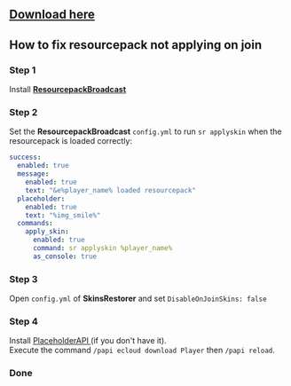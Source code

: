 
## [Download here](https://www.spigotmc.org/resources/skinsrestorer.2124/)

## How to fix resourcepack not applying on join

### Step 1

Install [**ResourcepackBroadcast**](https://www.spigotmc.org/resources/resourcepackbroadcast.88318/)

### Step 2

Set the **ResourcepackBroadcast** `config.yml` to run `sr applyskin` when the resourcepack is loaded correctly:

```yaml
success:
  enabled: true
  message:
    enabled: true
    text: "&e%player_name% loaded resourcepack"
  placeholder:
    enabled: true
    text: "%img_smile%"
  commands:
    apply_skin:
      enabled: true
      command: sr applyskin %player_name%
      as_console: true
```

### Step 3

Open `config.yml` of **SkinsRestorer** and set `DisableOnJoinSkins: false`

### Step 4

Install [PlaceholderAPI ](https://www.spigotmc.org/resources/placeholderapi.6245/)(if you don't have it).\
Execute the command `/papi ecloud download Player` then `/papi reload`.

### Done